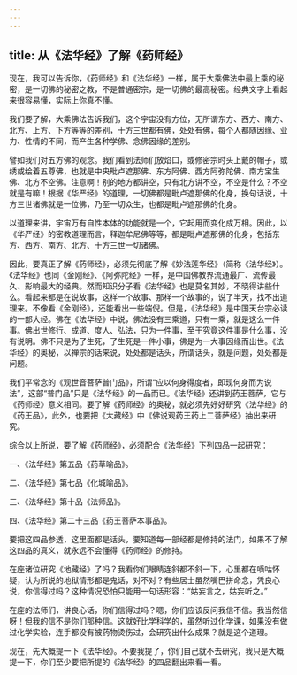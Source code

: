 ```yaml
---
---
---
```

title: 从《法华经》了解《药师经》
---




现在，我可以告诉你，《药师经》和《法华经》一样，属于大乘佛法中最上乘的秘密，是一切佛的秘密之教，不是普通密宗，是一切佛的最高秘密。经典文字上看起来很容易懂，实际上你真不懂。

我们要了解，大乘佛法告诉我们，这个宇宙没有方位，无所谓东方、西方、南方、北方、上方、下方等等的差别，十方三世都有佛，处处有佛，每个人都随因缘、业力、性情的不同，而产生各种学佛、念佛因缘的差别。

譬如我们对五方佛的观念。我们看到法师们放焰口，或修密宗时头上戴的帽子，或绣或绘着五尊佛，也就是中央毗卢遮那佛、东方阿佛、西方阿弥陀佛、南方宝生佛、北方不空佛。注意啊！别的地方都讲空，只有北方讲不空，不空是什么？不空就是有嘛！根据《华严经》的道理，一切佛都是毗卢遮那佛的化身，换句话说，十方三世诸佛就是一位佛，乃至一切众生，也都是毗卢遮那佛的化身。

以道理来讲，宇宙万有自性本体的功能就是一个，它起用而变化成万相。因此，以《华严经》的密教道理而言，释迦牟尼佛等等，都是毗卢遮那佛的化身，包括东方、西方、南方、北方、十方三世一切诸佛。

因此，要真正了解《药师经》，必须先彻底了解《妙法莲华经》（简称《法华经》）。《法华经》也同《金刚经》、《阿弥陀经》一样，是中国佛教界流通最广、流传最久、影响最大的经典。然而知识分子看《法华经》也是莫名其妙，不晓得讲些什么。看起来都是在说故事，这样一个故事、那样一个故事的，说了半天，找不出道理来。不像看《金刚经》，还能看出一些端倪。但是，《法华经》是中国天台宗必读的一部大经。佛在《法华经》中说，佛法没有三乘道，只有一乘，就是这么一件事。佛出世修行、成道、度人、弘法，只为一件事，至于究竟这件事是什么事，没有说明。佛不只是为了生死，了生死是一件小事，佛是为一大事因缘而出世。《法华经》的奥秘，以禅宗的话来说，处处都是话头，所谓话头，就是问题，处处都是问题。

我们平常念的《观世音菩萨普门品》，所谓“应以何身得度者，即现何身而为说法”，这部“普门品”只是《法华经》的一品而已。《法华经》还讲到药王菩萨，它与《药师经》意义相同。要了解《药师经》的奥秘，就必须先好好研究《法华经》的《药王品》，此外，也要把《大藏经》中《佛说观药王药上二菩萨经》抽出来研究。

综合以上所说，要了解《药师经》，必须配合《法华经》下列四品一起研究：

一、《法华经》第五品《药草喻品》。

二、《法华经》第七品《化城喻品》。

三、《法华经》第十品《法师品》。

四、《法华经》第二十三品《药王菩萨本事品》。

要把这四品参透，这里面都是话头，要知道每一部经都是修持的法门，如果不了解这四品的真义，就永远不会懂得《药师经》的修持。

在座诸位研究《地藏经》了吗？我看你们眼睛连斜都不斜一下，心里都在嘀咕怀疑，认为所说的地狱情形都是鬼话，对不对？有些居士虽然嘴巴拼命念，凭良心说，你信得过吗？这种情况恐怕只能用一句话形容：“姑妄言之，姑妄听之。”

在座的法师们，讲良心话，你们信得过吗？嗯，你们应该反问我信不信。我当然信呀！但我的信不是你们那种信。这就好比学科学的，虽然听过化学课，如果没有做过化学实验，连手都没有被药物烫伤过，会研究出什么成果？就是这个道理。

现在，先大概提一下《法华经》。不要我提了，你们自己就不去研究，我只是大概提一下，你们至少要把所提的《法华经》的四品翻出来看一看。